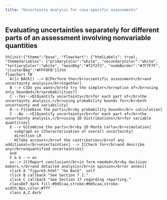 ```yaml
---
title: "Uncertainty analysis for case-specific assessments"
---
```


## Evaluating uncertainties separately for different parts of an assessment involving nonvariable quantities

:::{.column-page-inset}
```mermaid
%%{init:{"theme":"base", "flowchart": {"htmlLabels": true}, "themeVariables": {"primaryColor":"white", "secondaryColor":"white", "tertiaryColor":"white", "mainBkg":"#f2f2f2", "nodeBorder":"#7F7F7F", "clusterBkg":"#FFF9FB"}}}%%
flowchart TB
  A([< BACK]) --> B[Perform the</br>scientific assessment</br>and uncertainty analysis</br>together] 
  B --> C[Do you want</br>to try the simpler</br>option of</br>using only bounded</br>probabilities?]
  C --Yes-->D[Quantify uncertainty</br>for each part of</br>the uncertainty analysis,</br>using probability bounds for</br>both uncertainty and variability]
  D--> F[Combine the parts</br>by probability bounds</br> calculation]
  C --No -->E[Quantify uncertainty</br>for each part of</br>the uncertainty analysis,</br>using 2D distributions</br>for variable quantities]
  E --> G[Combine the parts</br>by 2D Monte Carlo</br>simulation]
    subgraph ov [Characterisation of overall uncertainty]
    direction LR
    H[Take account</br>of the contribution</br>of any additional</br>uncertainties] --> I[Check for</br>and describe any</br>unquantified uncertainties]
  end
  F & G --> ov
  ov--> J[[Report conclusion</br>in form needed</br>by decision makers,</br>and detailed analysis</br>in opinion</br>or annex]]
  click A "figure5.html" "Go Back" _self
  click B callback "See Section 7.1."
  click C callback "See Section 17 regarding reporting."
  classDef dark fill:#0d5caa,stroke:#0d5caa,stroke-width:0px,color:#fff
  class A,Z dark
```
:::